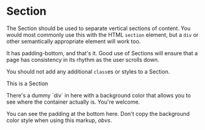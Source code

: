 
<Meta title="Layouts|Section" />

# Section

The Section should be used to separate vertical sections of content. You would most commonly use this with the HTML `section` element, but a `div` or other semantically appropriate element will work too.

It has padding-bottom, and that's it. Good use of Sections will ensure that a page has consistency in its rhythm as the user scrolls down.

You should not add any additional `class`es or styles to a Section.

<Story name="Vanilla">
  <section class="sl-section" style={{backgroundColor: 'rgba(255, 0, 0, 0.1)'}}>
    <div style={{backgroundColor: 'rgba(255, 0, 0, 0.1)', padding: '0.5rem 2rem'}}>
      <p>This is a Section</p>
      <p>There's a dummy `div` in here with a background color that allows you to see where the container actually is. You're welcome.</p>
      <p>You can see the padding at the bottom here. Don't copy the background color style when using this markup, <em>obvs</em>.</p>
    </div>
  </section>
</Story>

